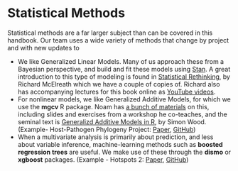 # Statistical Methods

Statistical methods are a far larger subject than can be covered in this handbook.
Our team uses a wide variety of methods that change by project and with new updates to

-  We like Generalized Linear Models. Many of us approach these from a Bayesian perspective,
   and build and fit these models using [Stan](http://mc-stan.org/).  A great introduction to
   this type of modeling is found in [Statistical Rethinking](http://xcelab.net/rm/statistical-rethinking/),
   by Richard McElreath which we have a couple of copies of. Richard also has accompanying lectures for
   this book online as [YouTube videos](https://www.youtube.com/playlist?list=PLDcUM9US4XdM9_N6XUUFrhghGJ4K25bFc).
-  For nonlinear models, we like Generalized Additive Models, for which we use the **mgcv** R package. Noam has
[a bunch of materials](https://github.com/noamross/2017-11-14-noamross-gams-nyhackr) on this, including slides and exercises from a workshop he co-teaches, and the seminal text is [Generalizd Additive Models in R](https://www.amazon.com/Generalized-Additive-Models-Introduction-Statistical/dp/1498728332/ref=redir_mobile_desktop?_encoding=UTF8&%2AVersion%2A=1&%2Aentries%2A=0), by Simon Wood.  (Example- Host-Pathogen Phylogeny Project: [Paper](https://dx.doi.org/10.1038/nature22975), [GitHub](https://github.com/ecohealthalliance/HP3))
-  When a multivariate analysis is primarily about prediction, and less about variable inference, machine-learning methods such as **boosted regression trees** are useful.  We make use of these through the **dismo** or **xgboost** packages. (Example - Hotspots 2: [Paper](https://www.nature.com/articles/s41467-017-00923-8), [GitHub](https://github.com/ecohealthalliance/hotspots2))
